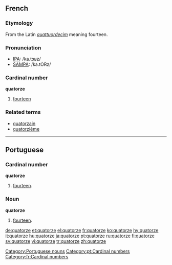 ==French==
===Etymology===
From the Latin ''[[quattuordecim]]'' meaning fourteen.

===Pronunciation===
*[[w:IPA|IPA]]: /ka.tɔʁz/
*[[w:SAMPA|SAMPA]]: /ka.tORz/

===Cardinal number===
'''quatorze'''
#[[fourteen]]

===Related terms===
*[[quatorzain]]
*[[quatorzième]]

----

==Portuguese==
===Cardinal number===
'''quatorze'''
# [[fourteen]].

===Noun===
'''quatorze''' {{m}}
# [[fourteen]].

[[Category:Portuguese nouns]]
[[Category:pt:Cardinal numbers]]

[[Category:fr:Cardinal numbers]]

[[de:quatorze]]
[[et:quatorze]]
[[el:quatorze]]
[[fr:quatorze]]
[[ko:quatorze]]
[[hy:quatorze]]
[[it:quatorze]]
[[hu:quatorze]]
[[ja:quatorze]]
[[pt:quatorze]]
[[ru:quatorze]]
[[fi:quatorze]]
[[sv:quatorze]]
[[vi:quatorze]]
[[tr:quatorze]]
[[zh:quatorze]]